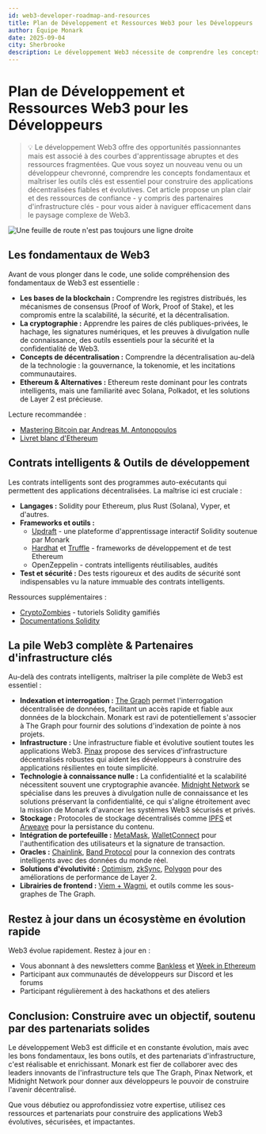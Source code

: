 ```yaml
---
id: web3-developer-roadmap-and-resources
title: Plan de Développement et Ressources Web3 pour les Développeurs
author: Équipe Monark
date: 2025-09-04
city: Sherbrooke
description: Le développement Web3 nécessite de comprendre les concepts clés tels que la blockchain et la cryptographie. Les outils clés pour la construction incluent des langages tels que Solidity, des frameworks tels que Hardhat, et des partenaires d'infrastructure comme The Graph pour les données, Pinax pour l'hébergement, et Midnight Network pour la confidentialité.
---
```


# Plan de Développement et Ressources Web3 pour les Développeurs

> 💡 Le développement Web3 offre des opportunités passionnantes mais est associé à des courbes d'apprentissage abruptes et des ressources fragmentées. Que vous soyez un nouveau venu ou un développeur chevronné, comprendre les concepts fondamentaux et maîtriser les outils clés est essentiel pour construire des applications décentralisées fiables et évolutives. Cet article propose un plan clair et des ressources de confiance - y ​​compris des partenaires d'infrastructure clés - pour vous aider à naviguer efficacement dans le paysage complexe de Web3.

![Une feuille de route n'est pas toujours une ligne droite](/images/news/web3-developer-roadmap-and-resources.webp)

## Les fondamentaux de Web3

Avant de vous plonger dans le code, une solide compréhension des fondamentaux de Web3 est essentielle :

- **Les bases de la blockchain :** Comprendre les registres distribués, les mécanismes de consensus (Proof of Work, Proof of Stake), et les compromis entre la scalabilité, la sécurité, et la décentralisation.
- **La cryptographie :** Apprendre les paires de clés publiques-privées, le hachage, les signatures numériques, et les preuves à divulgation nulle de connaissance, des outils essentiels pour la sécurité et la confidentialité de Web3.
- **Concepts de décentralisation :** Comprendre la décentralisation au-delà de la technologie : la gouvernance, la tokenomie, et les incitations communautaires.
- **Ethereum & Alternatives :** Ethereum reste dominant pour les contrats intelligents, mais une familiarité avec Solana, Polkadot, et les solutions de Layer 2 est précieuse.

Lecture recommandée :

- [Mastering Bitcoin par Andreas M. Antonopoulos](https://github.com/bitcoinbook/bitcoinbook)
- [Livret blanc d'Ethereum](https://ethereum.org/whitepaper/)

## Contrats intelligents & Outils de développement

Les contrats intelligents sont des programmes auto-exécutants qui permettent des applications décentralisées. La maîtrise ici est cruciale :

- **Langages :** Solidity pour Ethereum, plus Rust (Solana), Vyper, et d'autres.
- **Frameworks et outils :**
    - [Updraft](https://updraft.cyfrin.io/) - une plateforme d'apprentissage interactif Solidity soutenue par Monark
    - [Hardhat](https://hardhat.org/) et [Truffle](https://www.trufflesuite.com/) - frameworks de développement et de test Ethereum
    - OpenZeppelin - contrats intelligents réutilisables, audités
- **Test et sécurité :** Des tests rigoureux et des audits de sécurité sont indispensables vu la nature immuable des contrats intelligents.

Ressources supplémentaires :

- [CryptoZombies](https://cryptozombies.io/) - tutoriels Solidity gamifiés
- [Documentations Solidity](https://docs.soliditylang.org/en/v0.8.30/)

## La pile Web3 complète & Partenaires d'infrastructure clés

Au-delà des contrats intelligents, maîtriser la pile complète de Web3 est essentiel :

- **Indexation et interrogation :** [The Graph](https://thegraph.com/) permet l'interrogation décentralisée de données, facilitant un accès rapide et fiable aux données de la blockchain. Monark est ravi de potentiellement s'associer à The Graph pour fournir des solutions d'indexation de pointe à nos projets.
- **Infrastructure :** Une infrastructure fiable et évolutive soutient toutes les applications Web3. [Pinax](https://pinax.network/) propose des services d'infrastructure décentralisés robustes qui aident les développeurs à construire des applications résilientes en toute simplicité.
- **Technologie à connaissance nulle :** La confidentialité et la scalabilité nécessitent souvent une cryptographie avancée. [Midnight Network](https://midnightnetwork.io/) se spécialise dans les preuves à divulgation nulle de connaissance et les solutions préservant la confidentialité, ce qui s'aligne étroitement avec la mission de Monark d'avancer les systèmes Web3 sécurisés et privés.
- **Stockage :** Protocoles de stockage décentralisés comme [IPFS](https://docs.filecoin.io/basics/how-storage-works/filecoin-and-ipfs) et [Arweave](https://arweave.org/) pour la persistance du contenu.
- **Intégration de portefeuille :** [MetaMask](https://metamask.io/), [WalletConnect](https://walletconnect.network/) pour l'authentification des utilisateurs et la signature de transaction.
- **Oracles :** [Chainlink](https://chain.link/), [Band Protocol](https://www.bandprotocol.com/) pour la connexion des contrats intelligents avec des données du monde réel.
- **Solutions d'évolutivité :** [Optimism](https://www.optimism.io/), [zkSync](https://www.zksync.io/), [Polygon](https://polygon.technology/) pour des améliorations de performance de Layer 2.
- **Librairies de frontend :** [Viem + Wagmi](https://viem.sh/), et outils comme les sous-graphes de The Graph.

## Restez à jour dans un écosystème en évolution rapide

Web3 évolue rapidement. Restez à jour en :

- Vous abonnant à des newsletters comme [Bankless](https://www.bankless.com/newsletters) et [Week in Ethereum](https://weekinethereumnews.com/)
- Participant aux communautés de développeurs sur Discord et les forums
- Participant régulièrement à des hackathons et des ateliers

## Conclusion: Construire avec un objectif, soutenu par des partenariats solides

Le développement Web3 est difficile et en constante évolution, mais avec les bons fondamentaux, les bons outils, et des partenariats d'infrastructure, c'est réalisable et enrichissant. Monark est fier de collaborer avec des leaders innovants de l'infrastructure tels que The Graph, Pinax Network, et Midnight Network pour donner aux développeurs le pouvoir de construire l'avenir décentralisé.

Que vous débutiez ou approfondissiez votre expertise, utilisez ces ressources et partenariats pour construire des applications Web3 évolutives, sécurisées, et impactantes.